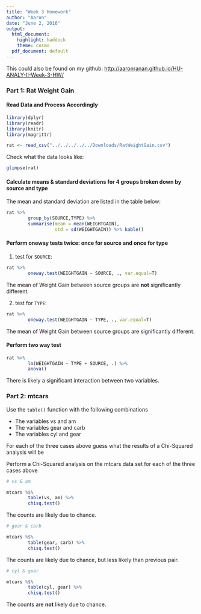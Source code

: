 ```yaml
---
title: "Week 3 Homework"
author: "Aaron"
date: "June 2, 2016"
output:
  html_document:
    highlight: haddock
    theme: cosmo
  pdf_document: default
---
```


This could also be found on my github: [http://aaronranan.github.io/HU-ANALY-II-Week-3-HW/](http://aaronranan.github.io/HU-ANALY-II-Week-3-HW/)

### Part 1:  Rat Weight Gain

#### Read Data and Process Accordingly

```r

library(dplyr)
library(readr)
library(knitr)
library(magrittr)

```


```r

rat <- read_csv("../../../../../Downloads/RatWeightGain.csv")

```

Check what the data looks like:

```r
glimpse(rat)
```

#### Calculate means & standard deviations for 4 groups broken down by source and type

The mean and standard deviation are listed in the table below:

```r

rat %>% 
        group_by(SOURCE,TYPE) %>% 
        summarise(mean = mean(WEIGHTGAIN), 
                  std = sd(WEIGHTGAIN)) %>% kable()

```

#### Perform oneway tests twice: once for source and once for type

1. test for `SOURCE`:

```r

rat %>% 
        oneway.test(WEIGHTGAIN ~ SOURCE, ., var.equal=T)

```

The mean of Weight Gain between source groups are **not** significantly different. 

2. test for `TYPE`:

```r

rat %>% 
        oneway.test(WEIGHTGAIN ~ TYPE, ., var.equal=T)

```

The mean of Weight Gain between source groups are significantly different. 

#### Perform two way test

```r

rat %>% 
        lm(WEIGHTGAIN ~ TYPE + SOURCE, .) %>% 
        anova()

```

There is likely a significant interaction between two variables. 

### Part 2:  mtcars

Use the `table()` function with the following combinations

- The variables vs and am
- The variables gear and carb
- The variables cyl and gear

For each of the three cases above guess what the results of a Chi-Squared analysis will be 


Perform a Chi-Squared analysis on the mtcars data set for each of the three cases above

```r
# vs & am

mtcars %$% 
        table(vs, am) %>% 
        chisq.test()
```

The counts are likely due to chance. 

```r
# gear & carb

mtcars %$% 
        table(gear, carb) %>% 
        chisq.test()
```

The counts are likely due to chance, but less likely than previous pair. 

```r
# cyl & gear

mtcars %$% 
        table(cyl, gear) %>% 
        chisq.test()
```

The counts are **not** likely due to chance. 
